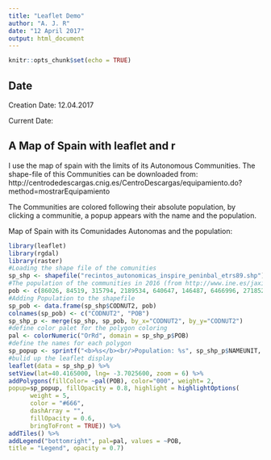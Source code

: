 ```yaml
---
title: "Leaflet Demo"
author: "A. J. R"
date: "12 April 2017"
output: html_document
---
```


```r
knitr::opts_chunk$set(echo = TRUE)
```

## Date
Creation Date: 12.04.2017
<p>
Current Date: <script> document.write(new Date().toLocaleDateString()); </script>
</p>


## A Map of Spain with leaflet and r
I use the map of spain with the limits of its Autonomous Communities. The shape-file of this Communities can be downloaded from: http://centrodedescargas.cnig.es/CentroDescargas/equipamiento.do?method=mostrarEquipamiento 

The Communities are colored following their absolute population, by clicking a communitie, a popup appears with the name and the population.

Map of Spain with its Comunidades Autonomas and the population:

```r
library(leaflet)
library(rgdal)
library(raster)
#Loading the shape file of the comunities
sp_shp <- shapefile("recintos_autonomicas_inspire_peninbal_etrs89.shp")
#The population of the communities in 2016 (from http://www.ine.es/jaxiT3/Tabla.htm?t=2915)
pob <- c(86026, 84519, 315794, 2189534, 640647, 146487, 6466996, 2718525, 1087778, 4959968, 7522596, 2041631,2447519, 582206, 1107220, 1042608, 1308563, 8388107)
#Adding Population to the shapefile
sp_pob <- data.frame(sp_shp$CODNUT2, pob)
colnames(sp_pob) <- c("CODNUT2", "POB")
sp_shp_p <- merge(sp_shp, sp_pob, by_x="CODNUT2", by_y="CODNUT2")
#define color palet for the polygon coloring
pal <- colorNumeric("OrRd", domain = sp_shp_p$POB)
#define the names for each polygon
sp_popup <- sprintf("<b>%s</b><br/>Population: %s", sp_shp_p$NAMEUNIT, sp_shp_p$POB)
#bulid up the leaflet display
leaflet(data = sp_shp_p) %>%
setView(lat=40.4165000, lng= -3.7025600, zoom = 6) %>%
addPolygons(fillColor= ~pal(POB), color="000", weight= 2,
popup=sp_popup, fillOpacity = 0.8, highlight = highlightOptions(
      weight = 5,
      color = "#666",
      dashArray = "",
      fillOpacity = 0.6,
      bringToFront = TRUE)) %>%
addTiles() %>%
addLegend("bottomright", pal=pal, values = ~POB,
title = "Legend", opacity = 0.7)
```
